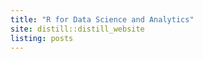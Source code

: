 ```yaml
---
title: "R for Data Science and Analytics"
site: distill::distill_website
listing: posts
---
```

<style>

.distill-site-header {
  --title-size:       16px;         
  --text-color:       #FFFFFF;            
  --text-size:        16px;                      
  --hover-color:      rgb(135, 203, 61);         
  --bkgd-color:       #455A64;                
}

body {
  background-image:	url('/Background_WelcomePage.png');
  background-repeat: no-repeat;
  background-size: auto;
}

.posts-list .post-preview img {
  display: None;
}

body, html {
  height: auto;
  width: auto;
}

</style>
